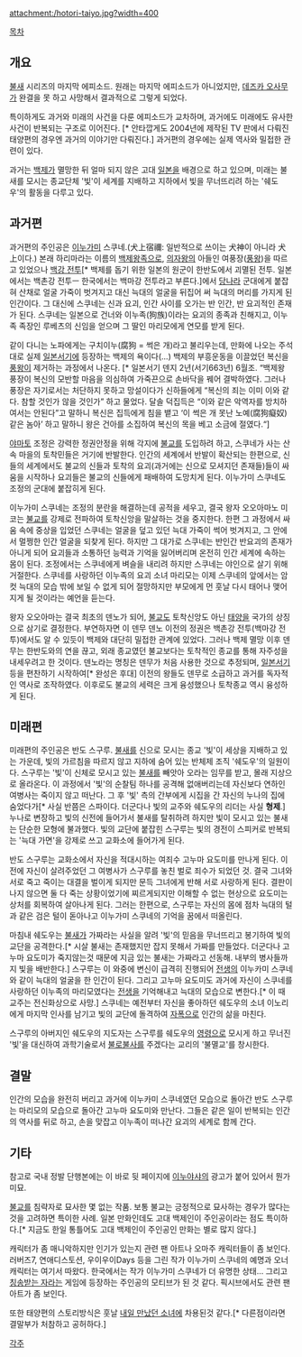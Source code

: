 attachment:/hotori-taiyo.jpg?width=400


[[목차]]

== 개요 ==
[[불새]] 시리즈의 마지막 에피소드. 원래는 마지막 에피소드가 아니었지만, [[데즈카 오사무]]가 완결을 못 하고 사망해서 결과적으로 그렇게 되었다. 

특이하게도 과거와 미래의 사건을 다룬 에피소드가 교차하며, 과거에도 미래에도 유사한 사건이 반복되는 구조로 이어진다. [* 안타깝게도 2004년에 제작된 TV 판에서 다뤄진 태양편의 경우엔 과거의 이야기만 다뤄진다.] 과거편의 경우에는 실제 역사와 밀접한 관련이 있다.

과거는 [[백제]]가 멸망한 뒤 얼마 되지 않은 고대 [[일본]]을 배경으로 하고 있으며, 미래는 불새를 모시는 종교단체 '빛'이 세계를 지배하고 지하에서 빛을 무너뜨리려 하는 '쉐도우'의 활동을 다루고 있다.

== 과거편 ==
과거편의 주인공은 [[이누가미]] 스쿠네.(犬上宿禰: 일반적으로 쓰이는 犬神이 아니라 犬上이다.) 본래 하리마라는 이름의 [[백제]]왕족으로, [[의자왕]]의 아들인 여풍장([[풍왕]])을 따르고 있었으나 [[백강 전투]][* 백제를 돕기 위한 일본의 원군이 한반도에서 괴멸된 전투. 일본에서는 백촌강 전투ㅡ 한국에서는 백마강 전투라고 부른다.]에서 [[당]]나라 군대에게 붙잡혀 산채로 얼굴 가죽이 벗겨지고 대신 늑대의 얼굴을 뒤집어 써 늑대의 머리를 가지게 된 인간이다. 그 대신에 스쿠네는 신과 요괴, 인간 사이를 오가는 반 인간, 반 요괴적인 존재가 된다. 스쿠네는 일본으로 건너와 이누족(狗族)이라는 요괴의 종족과 친해지고, 이누족 족장인 루베츠의 신임을 얻으며 그 딸인 마리모에게 연모를 받게 된다.

같이 다니는 노파에게는 구치이누(腐狗 = 썩은 개)라고 불리우는데, 만화에 나오는 주석대로 실제 [[일본서기]]에 등장하는 백제의 욕이다(...) 백제의 부흥운동을 이끌었던 복신을 [[풍왕]]이 제거하는 과정에서 나온다. [* 일본서기 덴지 2년(서기663년) 6월조. “백제왕 풍장이 복신의 모반할 마음을 의심하여 가죽끈으로 손바닥을 꿰어 결박하였다. 그러나 풍장은 자기로서는 처단하지 못하고 망설이다가 신하들에게 “복신의 죄는 이미 이와 같다. 참할 것인가 않을 것인가” 하고 물었다. 달솔 덕집득은 “이와 같은 악역자를 방치하여서는 안된다”고 말하니 복신은 집득에게 침을 뱉고 ‘이 썩은 개 못난 노예(腐狗癡奴)같은 놈아’ 하고 말하니 왕은 건아를 소집하여 복신의 목을 베고 소금에 절였다.“]

[[야마토]] 조정은 강력한 정권안정을 위해 각지에 [[불교]]를 도입하려 하고, 스쿠네가 사는 산 속 마을의 토착민들은 거기에 반발한다. 인간의 세계에서 반발이 확산되는 한편으로, 신들의 세계에서도 불교의 신들과 토착의 요괴(과거에는 신으로 모셔지던 존재들)들이 싸움을 시작하나 요괴들은 불교의 신들에게 패배하여 도망치게 된다. 이누가미 스쿠네도 조정의 군대에 붙잡히게 된다.

이누가미 스쿠네는 조정의 분란을 해결하는데 공적을 세우고, 결국 왕자 오오아마노 미코는 [[불교]]를 강제로 전파하여 토착신앙을 말살하는 것을 중지한다. 한편 그 과정에서 싸움 속에 중상을 입었던 스쿠네는 얼굴을 덮고 있던 늑대 가죽이 썩어 벗겨지고, 그 안에서 멀쩡한 인간 얼굴을 되찾게 된다. 하지만 그 대가로 스쿠네는 반인간 반요괴의 존재가 아니게 되어 요괴들과 소통하던 능력과 기억을 잃어버리며 온전히 인간 세계에 속하는 몸이 된다. 조정에서는 스쿠네에게 벼슬을 내리려 하지만 스쿠네는 야인으로 살기 위해 거절한다. 스쿠네를 사랑하던 이누족의 요괴 소녀 마리모는 이제 스쿠네의 앞에서는 암컷 늑대의 모습 밖에 보일 수 없게 되어 절망하지만 부모에게 먼 훗날 다시 태어나 맺어지게 될 것이라는 예언을 듣는다.

왕자 오오아마는 결국 최초의 덴노가 되어, [[불교]]도 토착신앙도 아닌 [[태양]]을 국가의 상징으로 삼기로 결정한다. 부연하자면 이 덴무 덴노 이전의 정권은 백촌강 전투(백마강 전투)에서도 알 수 있듯이 백제와 대단히 밀접한 관계에 있었다. 그러나 백제 멸망 이후 덴무는 한반도와의 연을 끊고, 외래 종교였던 불교보다는 토착적인 종교를 통해 자주성을 내세우려고 한 것이다. 덴노라는 명칭은 덴무가 처음 사용한 것으로 추정되며, [[일본서기]] 등을 편찬하기 시작하여[* 완성은 후대] 이전의 왕들도 덴무로 소급하고 과거를 독자적인 역사로 조작하였다. 이후로도 불교의 세력은 크게 융성했으나 토착종교 역시 융성하게 된다.

== 미래편 ==
미래편의 주인공은 반도 스구루. [[불새]]를 신으로 모시는 종교 '빛'이 세상을 지배하고 있는 가운데, 빛의 가르침을 따르지 않고 지하에 숨어 있는 반체제 조직 '쉐도우'의 일원이다. 스구루는 '빛'이 신체로 모시고 있는 [[불새]]를 빼앗아 오라는 임무를 받고, 몰래 지상으로 올라온다. 이 과정에서 '빛'의 순찰팀 하나를 공격해 없애버리는데 자신보다 연하인 여병사는 죽이지 않고 떠난다. 그 후 '빛' 측의 간부에게 시집을 간 자신의 누나의 집에 숨었다가[* 사실 반쯤은 스파이다. 더군다나 빛의 교주와 쉐도우의 리더는 사실 '''형제'''.] 누나로 변장하고 빛의 신전에 들어가서 불새를 탈취하려 하지만 빛이 모시고 있는 불새는 단순한 모형에 불과했다. 빛의 교단에 붙잡힌 스구루는 빛의 경전이 스피커로 반복되는 '늑대 가면'을 강제로 쓰고 교화소에 들어가게 된다.

반도 스구루는 교화소에서 자신을 적대시하는 여죄수 고누마 요도미를 만나게 된다. 이전에 자신이 살려주었던 그 여병사가 스구루를 놓친 벌로 죄수가 되었던 것. 결국 그녀와 서로 죽고 죽이는 대결을 벌이게 되지만 문득 그녀에게 반해 서로 사랑하게 된다. 결판이 나지 않으면 둘 다 죽는 상황이었기에 찌르게되지만 이해할 수 없는 현상으로 요도미는 상처를 회복하여 살아나게 된다. 그러는 한편으로, 스구루는 자신의 몸에 점차 늑대의 털과 같은 검은 털이 돋아나고 이누가미 스쿠네의 기억을 꿈에서 떠올린다.

마침내 쉐도우는 [[불새]]가 가짜라는 사실을 알려 '빛'의 믿음을 무너뜨리고 봉기하여 빛의 교단을 공격한다.[* 시살 불새는 존재했지만 잡지 못해서 가짜를 만들었다. 더군다나 고누마 요도미가 죽지않는것 때문에 지금 있는 불새는 가짜라고 선동해. 내부의 병사들까지 빛을 배반한다.] 스구루는 이 와중에 변신이 급격히 진행되어 [[전생]]의 이누카미 스쿠네와 같이 늑대의 얼굴을 한 인간이 된다. 그리고 고누마 요도미도 과거에 자신이 스쿠네를 사랑하던 이누족의 마리모였다는 [[전생]]을 기억해내고 늑대의 모습으로 변한다.[* 이 때 교주는 전신화상으로 사망.] 스쿠네는 예전부터 자신을 좋아하던 쉐도우의 소녀 이노리에게 마지막 인사를 남기고 빛의 교단에 돌격하여 [[자폭]]으로 인간의 삶을 마친다.

스구루의 아버지인 쉐도우의 지도자는 스구루를 쉐도우의 [[영령]]으로 모시게 하고 무너진 '빛'을 대신하여 과학기술로서 [[불로불사]]를 주겠다는 교리의 '불멸교'를 창시한다.

== 결말 ==
인간의 모습을 완전히 버리고 과거에 이누카미 스쿠네였던 모습으로 돌아간 반도 스구루는 마리모의 모습으로 돌아간 고누마 요도미와 만난다. 그들은 같은 일이 반복되는 인간의 역사를 뒤로 하고, 손을 맞잡고 이누족이 떠나간 요괴의 세계로 함께 간다.

== 기타 ==
참고로 국내 정발 단행본에는 이 바로 뒷 페이지에 [[이누야샤]]의 광고가 붙어 있어서 뭔가 미묘.

[[불교]]를 침략자로 묘사한 몇 없는 작품. 보통 불교는 긍정적으로 묘사하는 경우가 많다는 것을 고려하면 특이한 사례. 일본 만화인데도 고대 백제인이 주인공이라는 점도 특이하다.[* 지금도 한일 통틀어도 고대 백제인이 주인공인 만화는 별로 많지 않다.]

캐릭터가 좀 매니악하지만 인기가 있는지 관련 팬 아트나 오마주 캐릭터들이 좀 보인다. 러버즈7, 연애디스토션, 우이우이Days 등을 그린 작가 이누가미 스쿠네의 예명과 오너 캐릭터는 여기서 따왔다. 한국에서는 작가 이누가미 스쿠네가 더 유명한 상태... 그리고 [[칭송받는 자]]라는 게임에 등장하는 주인공의 모티브가 된 것 같다. 픽시브에서도 관련 팬아트가 좀 보인다.

또한 태양편의 스토리방식은 훗날 [[내일 만났던 소녀]]에 차용된것 같다.[* 다른점이라면 결말부가 처참하고 공허하다.] 

[[각주]]
